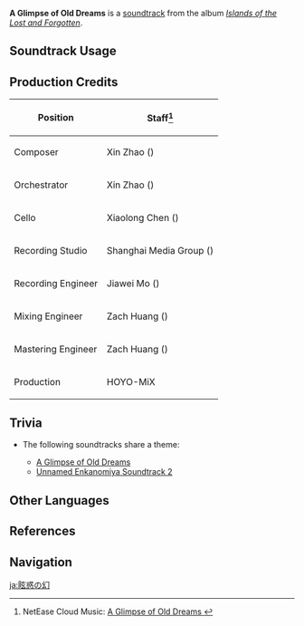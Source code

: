 {{Soundtrack Infobox
|image          = Islands of the Lost and Forgotten.png
|album          = Islands of the Lost and Forgotten
|disc           = 2
|number         = 38
|featured       =
|featured2      =
|featured3      =
|featured_disc  =
|featured_disc2 =
|featured_disc3 =
|youtube_id     = CIcRHInMzOI
|youtube_time   = 1
|spotify_id     = 5SQ5rz1242dCG1VViVYyga
|previous       = Evanescent Moments
|next           = Like in a Haze
}}
'''A Glimpse of Old Dreams''' is a [[soundtrack]] from the album ''[[Islands of the Lost and Forgotten]]''.

==Soundtrack Usage==
{{Soundtrack Usage
|quest    = 
|location = Enkanomiya//Whitenight
|domain   = 
}}

==Production Credits==
{| class="wikitable"
! Position
! Staff<ref>NetEase Cloud Music: [https://music.163.com/#/song?id=1937111402 A Glimpse of Old Dreams {{zh|尘梦迷漾}}]</ref>
|-
! Composer
| Xin Zhao ({{zh|赵鑫}})
|-
! Orchestrator
| Xin Zhao ({{zh|赵鑫}})
|-
! Cello
| Xiaolong Chen ({{zh|陈小龙}})
|-
! Recording Studio
| Shanghai Media Group ({{zh|上海广播大厦}})
|-
! Recording Engineer
| Jiawei Mo ({{zh|莫家伟}})
|-
! Mixing Engineer
| Zach Huang ({{zh|黄巍}})
|-
! Mastering Engineer
| Zach Huang ({{zh|黄巍}})
|-
! Production
| HOYO-MiX
|}
<!--
==Gallery==
<gallery>
</gallery>
-->

==Trivia==
* <section begin="GlimpseOldDreamsTheme" />The following soundtracks share a theme:
** [[A Glimpse of Old Dreams]]
** [[Unnamed Enkanomiya Soundtrack 2]]<section end="GlimpseOldDreamsTheme" />

==Other Languages==
{{Other Languages
|en      = A Glimpse of Old Dreams
|zhs     = 尘梦迷漾
|zhs_rm  = Chén Mèng Mí Yàng
|zhs_tl  = 
|ja      = 眩惑の幻
|ja_rm   = Genwaku no Maboroshi
|ja_tl   = A Dazzling Vision
}}

==References==
{{Reflist}}

==Navigation==
{{Soundtrack Navbox|Islands of the Lost and Forgotten}}

[[ja:眩惑の幻]]